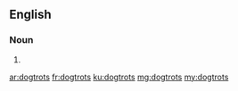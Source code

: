 ==English==

===Noun===
{{head|en}}

# {{plural of|dogtrot}}

[[ar:dogtrots]]
[[fr:dogtrots]]
[[ku:dogtrots]]
[[mg:dogtrots]]
[[my:dogtrots]]